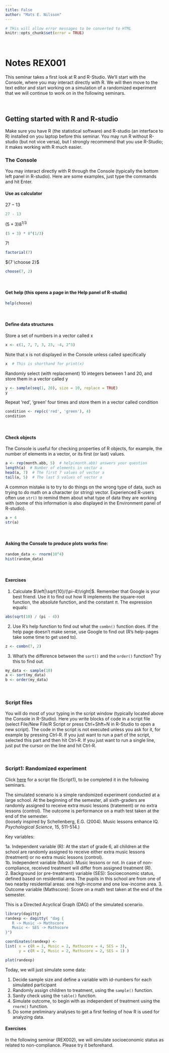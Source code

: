 ---
title: False
author: "Mats E. Nilsson"
---

```{r setup, cache = FALSE, echo = FALSE}
# THis will allow error messages to be converted to HTML
knitr::opts_chunk$set(error = TRUE)
```
\  
\


# Notes REX001
This seminar takes a first look at R and R-Studio. We'll
start with the Console, where you may interact directly with R. We will then
move to the text editor and start working on a simulation of a randomized experiment 
that we will continue to work on in the following seminars. 

\  

## Getting started with R and R-studio
Make sure you have R (the statistical software) and R-studio (an interface
to R) installed on you laptop before this seminar. You may run R without R-studio
(but not vice versa), but I strongly recommend that you use R-Studio; it makes 
working with R much easier.

### The Console
You may interact directly with R through the Console (typically the 
bottom left panel in R-studio). Here are some examples, just type the commands 
and hit Enter.

#### Use as calculator
$27 - 13$
```{r}
27 - 13
```

$(5+3)8^{1/3}$ 
```{r}
(5 + 3) * 8^(1/3)
```

$7!$ 
```{r}
factorial(7)
```

${7 \choose 2}$
```{r}
choose(7, 2)
```

\  

#### Get help (this opens a page in the Help panel of R-studio) 
```{r, eval = FALSE}
help(choose)
```

\  

#### Define data structures
Store a set of numbers in a vector called x
```{r}
x <- c(1, 7, 7, 3, 23, -4, 2^3)
```

Note that x is not displayed in the Console unless called specifically
```{r}
x  # This is shorthand for print(x)
```

Randomly select (with replacement) 10 integers 
between 1 and 20, and store them in a vector called y
```{r}
y <- sample(seq(1, 20), size = 10, replace = TRUE)
y
```

Repeat 'red', 'green' four times and store them in a vector called condition
```{r}
condition <- rep(c('red', 'green'), 4)
condition
``` 

\  

#### Check objects
The Console is useful for checking properties of R objects, for example, the 
number of elements in a vector, or its first (or last) values.
```{r}
a <- rep(month.abb, 5)  # help(month.abb) answers your question
length(a)  # Number of elements in vector a
head(a, 7)  # The first 7 values of vector a
tail(a, 5)  # The last 5 values of vector a
```

A common mistake is to try to do things on the wrong type of data, such as
trying to do math on a character (or string) vector.
Experienced R-users often use `str()` to remind them about what
type of data they are working with (some of this information is also displayed in
the Environment panel of R-studio). 
```{r}
a + 4
str(a)
```


\  

#### Asking the Console to produce plots works fine:
```{r}
random_data <- rnorm(10^4)
hist(random_data)
```

\  

#### Exercises 
1. Calculate $\left|\sqrt{10}/(\pi-4)\right|$. Remember that 
Google is your best friend. Use it to find out how R implements the 
square-root function, the absolute function, and the constant $\pi$.
The expression equals:
```{r, echo = FALSE}
abs(sqrt(10) / (pi - 4))
```
2. Use R's help function to find out what the `combn()` function does. If the help 
page doesn't make sense, use Google to find out (R's help-pages take some
time to get used to).
```{r}
z <- combn(7, 2)
```
3. What's the difference between the `sort()` and the `order()` function?
Try this to find out.
```{r}
my_data <- sample(10)
a <- sort(my_data)
b <- order(my_data)
```

\  

### Script files
You will do most of your typing in the script window (typically located above
the Console in R-Studio). Here you write blocks of code in a script file
(select File/New File/R Script or press Ctrl+Shft+N in  R-Studio to open a new 
script). The code in the script is not executed unless you ask for it, 
for example by pressing Ctrl-R. If you just want to run a part of the script, 
selected this part and then hit Ctrl-R. If you just want to run a single line, 
just put the cursor on the line and hit Ctrl-R. 

\  

### Script1: Randomized experiment
Click
<a href="script1_1.R" target="_blank">here</a>
for a script file (Script1), to be completed it in the following seminars.  

The simulated scenario is a simple randomized experiment conducted at a large 
school. At the beginning of the semester, all sixth-graders are randomly 
assigned to receive extra music lessons (tratement) or no extra lessons (control). 
The outcome is performance on a math test taken at the end of the semester.  
(loosely inspired by Schellenberg, E.G. (2004). Music lessons enhance IQ. 
*Psychological Science*, 15, 511-514.) 

Key variables:

1a. Independent variable (R): At the start of grade 6, all children at the school
are randomly assigned to receive either extra music lessons (treatment) or no extra
music lessons (control).    
1b. Independent variable (Music): Music lessons or not. In case of non-compliance, 
received treatment will differ from assigned treatment (R).    
2. Background (or pre-treatment) variable (SES): Socioeconomic status, defined based 
on residential area. The pupils in this school are from one of two nearby 
residential areas: one high-income and one low-income area. 
3. Outcome variable (Mathscore): Score on a math test taken at the end of the semester.
  
This is a Directed Acyclical Graph (DAG) of the simulated scenario.

```{r echo = FALSE}
library(dagitty)
randexp <- dagitty( "dag {
   R -> Music -> Mathscore
   Music <- SES -> Mathscore
}")

coordinates(randexp) <-
list( x = c(R = 1, Music = 2, Mathscore = 4, SES = 3),
      y = c(R = 2, Music = 2, Mathscore = 2, SES = 1) )

plot(randexp)
```

Today, we will just simulate some data:

1. Decide sample size and define a variable with id-numbers for each 
simulated participant
2. Randomly assign children to treatment, using the `sample()` function. 
3. Sanity check using the `table()` function.
4. Simulate outcome, to begin with as independent of treatment using the `rnorm()` function.
5. Do some preliminary analyses to get a first feeling of how R is used for analyzing data.

#### Exercises
In the following seminar (REX002), we will simulate socioeconomic status as related 
to non-compliance. Please try it beforehand. 


\  
\  



